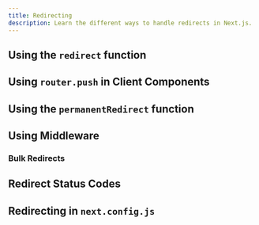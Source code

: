 ```yaml
---
title: Redirecting
description: Learn the different ways to handle redirects in Next.js.
---
```


## Using the `redirect` function

## Using `router.push` in Client Components

## Using the `permanentRedirect` function

## Using Middleware

### Bulk Redirects

## Redirect Status Codes

## Redirecting in `next.config.js`
